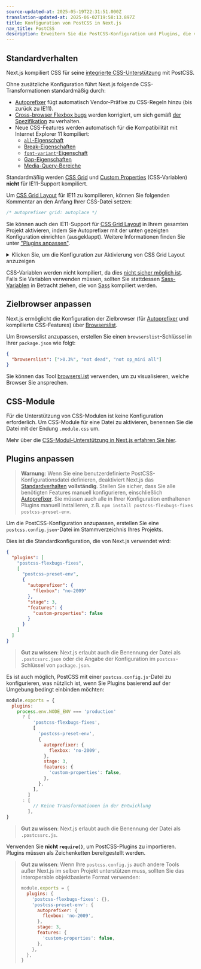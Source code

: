 ```yaml
---
source-updated-at: 2025-05-19T22:31:51.000Z
translation-updated-at: 2025-06-02T19:58:13.897Z
title: Konfiguration von PostCSS in Next.js
nav_title: PostCSS
description: Erweitern Sie die PostCSS-Konfiguration und Plugins, die von Next.js hinzugefügt werden, mit Ihren eigenen.
---
```


## Standardverhalten

Next.js kompiliert CSS für seine [integrierte CSS-Unterstützung](/docs/app/getting-started/css) mit PostCSS.

Ohne zusätzliche Konfiguration führt Next.js folgende CSS-Transformationen standardmäßig durch:

- [Autoprefixer](https://github.com/postcss/autoprefixer) fügt automatisch Vendor-Präfixe zu CSS-Regeln hinzu (bis zurück zu IE11).
- [Cross-browser Flexbox bugs](https://github.com/philipwalton/flexbugs) werden korrigiert, um sich gemäß [der Spezifikation](https://www.w3.org/TR/css-flexbox-1/) zu verhalten.
- Neue CSS-Features werden automatisch für die Kompatibilität mit Internet Explorer 11 kompiliert:
  - [`all`-Eigenschaft](https://developer.mozilla.org/docs/Web/CSS/all)
  - [Break-Eigenschaften](https://developer.mozilla.org/docs/Web/CSS/break-after)
  - [`font-variant`-Eigenschaft](https://developer.mozilla.org/docs/Web/CSS/font-variant)
  - [Gap-Eigenschaften](https://developer.mozilla.org/docs/Web/CSS/gap)
  - [Media-Query-Bereiche](https://developer.mozilla.org/docs/Web/CSS/Media_Queries/Using_media_queries#Syntax_improvements_in_Level_4)

Standardmäßig werden [CSS Grid](https://www.w3.org/TR/css-grid-1/) und [Custom Properties](https://developer.mozilla.org/docs/Web/CSS/var) (CSS-Variablen) **nicht** für IE11-Support kompiliert.

Um [CSS Grid Layout](https://developer.mozilla.org/docs/Web/CSS/grid) für IE11 zu kompilieren, können Sie folgenden Kommentar an den Anfang Ihrer CSS-Datei setzen:

```css
/* autoprefixer grid: autoplace */
```

Sie können auch den IE11-Support für [CSS Grid Layout](https://developer.mozilla.org/docs/Web/CSS/grid) in Ihrem gesamten Projekt aktivieren, indem Sie Autoprefixer mit der unten gezeigten Konfiguration einrichten (ausgeklappt). Weitere Informationen finden Sie unter ["Plugins anpassen"](#customizing-plugins).

<details>
  <summary>Klicken Sie, um die Konfiguration zur Aktivierung von CSS Grid Layout anzuzeigen</summary>

```json filename="postcss.config.json"
{
  "plugins": [
    "postcss-flexbugs-fixes",
    [
      "postcss-preset-env",
      {
        "autoprefixer": {
          "flexbox": "no-2009",
          "grid": "autoplace"
        },
        "stage": 3,
        "features": {
          "custom-properties": false
        }
      }
    ]
  ]
}
```

</details>

CSS-Variablen werden nicht kompiliert, da dies [nicht sicher möglich ist](https://github.com/MadLittleMods/postcss-css-variables#caveats). Falls Sie Variablen verwenden müssen, sollten Sie stattdessen [Sass-Variablen](https://sass-lang.com/documentation/variables) in Betracht ziehen, die von [Sass](https://sass-lang.com/) kompiliert werden.

## Zielbrowser anpassen

Next.js ermöglicht die Konfiguration der Zielbrowser (für [Autoprefixer](https://github.com/postcss/autoprefixer) und kompilierte CSS-Features) über [Browserslist](https://github.com/browserslist/browserslist).

Um Browserslist anzupassen, erstellen Sie einen `browserslist`-Schlüssel in Ihrer `package.json` wie folgt:

```json filename="package.json"
{
  "browserslist": [">0.3%", "not dead", "not op_mini all"]
}
```

Sie können das Tool [browsersl.ist](https://browsersl.ist/?q=%3E0.3%25%2C+not+ie+11%2C+not+dead%2C+not+op_mini+all) verwenden, um zu visualisieren, welche Browser Sie ansprechen.

## CSS-Module

Für die Unterstützung von CSS-Modulen ist keine Konfiguration erforderlich. Um CSS-Module für eine Datei zu aktivieren, benennen Sie die Datei mit der Endung `.module.css` um.

Mehr über die [CSS-Modul-Unterstützung in Next.js erfahren Sie hier](/docs/app/getting-started/css).

## Plugins anpassen

> **Warnung**: Wenn Sie eine benutzerdefinierte PostCSS-Konfigurationsdatei definieren, deaktiviert Next.js das [Standardverhalten](#standardverhalten) **vollständig**. Stellen Sie sicher, dass Sie alle benötigten Features manuell konfigurieren, einschließlich [Autoprefixer](https://github.com/postcss/autoprefixer). Sie müssen auch alle in Ihrer Konfiguration enthaltenen Plugins manuell installieren, z.B. `npm install postcss-flexbugs-fixes postcss-preset-env`.

Um die PostCSS-Konfiguration anzupassen, erstellen Sie eine `postcss.config.json`-Datei im Stammverzeichnis Ihres Projekts.

Dies ist die Standardkonfiguration, die von Next.js verwendet wird:

```json filename="postcss.config.json"
{
  "plugins": [
    "postcss-flexbugs-fixes",
    [
      "postcss-preset-env",
      {
        "autoprefixer": {
          "flexbox": "no-2009"
        },
        "stage": 3,
        "features": {
          "custom-properties": false
        }
      }
    ]
  ]
}
```

> **Gut zu wissen**: Next.js erlaubt auch die Benennung der Datei als `.postcssrc.json` oder die Angabe der Konfiguration im `postcss`-Schlüssel von `package.json`.

Es ist auch möglich, PostCSS mit einer `postcss.config.js`-Datei zu konfigurieren, was nützlich ist, wenn Sie Plugins basierend auf der Umgebung bedingt einbinden möchten:

```js filename="postcss.config.js"
module.exports = {
  plugins:
    process.env.NODE_ENV === 'production'
      ? [
          'postcss-flexbugs-fixes',
          [
            'postcss-preset-env',
            {
              autoprefixer: {
                flexbox: 'no-2009',
              },
              stage: 3,
              features: {
                'custom-properties': false,
              },
            },
          ],
        ]
      : [
          // Keine Transformationen in der Entwicklung
        ],
}
```

> **Gut zu wissen**: Next.js erlaubt auch die Benennung der Datei als `.postcssrc.js`.

Verwenden Sie **nicht `require()`**, um PostCSS-Plugins zu importieren. Plugins müssen als Zeichenketten bereitgestellt werden.

> **Gut zu wissen**: Wenn Ihre `postcss.config.js` auch andere Tools außer Next.js im selben Projekt unterstützen muss, sollten Sie das interoperable objektbasierte Format verwenden:
>
> ```js
> module.exports = {
>   plugins: {
>     'postcss-flexbugs-fixes': {},
>     'postcss-preset-env': {
>       autoprefixer: {
>         flexbox: 'no-2009',
>       },
>       stage: 3,
>       features: {
>         'custom-properties': false,
>       },
>     },
>   },
> }
> ```